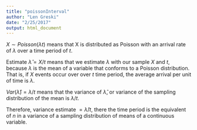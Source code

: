 ```yaml
---
title: "poissonInterval"
author: "Len Greski"
date: "2/25/2017"
output: html_document
---
```


$X \sim Poisson(\lambda t)$ means that X is distributed as Poisson with an arrival rate of $\lambda$ over a time period of $t$.

Estimate $\hat \lambda = X/t$ means that we estimate $\lambda$ with our sample $X$ and $t$, because $\lambda$ is the mean of a variable that conforms to a Poisson distribution. That is, if $X$ events occur over over $t$ time period, the average arrival per unit of time is $\lambda$.

$Var(\hat \lambda) = \lambda / t$ means that the variance of $\hat \lambda$, or variance of the sampling distribution of the mean is $\lambda / t$.

Therefore, variance estimate $= \hat \lambda / t$, there the time period is the equivalent of $n$ in a variance of a sampling distribution of means of a continuous variable.